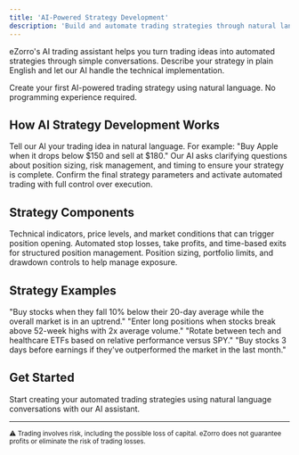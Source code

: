 ```yaml
---
title: 'AI-Powered Strategy Development'
description: 'Build and automate trading strategies through natural language conversations. Transform trading ideas into automated systems without programming.'
---
```


eZorro's AI trading assistant helps you turn trading ideas into automated strategies through simple conversations. Describe your strategy in plain English and let our AI handle the technical implementation.

<Card title="Start Building Strategies" icon="rocket" href="https://platform.ezorro.app">
  Create your first AI-powered trading strategy using natural language. No programming experience required.
</Card>

## How AI Strategy Development Works

<Steps>
  <Step title="Describe Your Strategy">
    Tell our AI your trading idea in natural language. For example: "Buy Apple when it drops below $150 and sell at $180."
  </Step>

  <Step title="AI Optimizes Parameters">
    Our AI asks clarifying questions about position sizing, risk management, and timing to ensure your strategy is complete.
  </Step>

  <Step title="Review and Deploy">
    Confirm the final strategy parameters and activate automated trading with full control over execution.
  </Step>
</Steps>

## Strategy Components

<CardGroup cols={3}>
  <Card title="Entry Signals" icon="arrow-right">
    Technical indicators, price levels, and market conditions that can trigger position opening.
  </Card>

  <Card title="Exit Rules" icon="arrow-left">
    Automated stop losses, take profits, and time-based exits for structured position management.
  </Card>

  <Card title="Risk Management" icon="shield">
    Position sizing, portfolio limits, and drawdown controls to help manage exposure.
  </Card>
</CardGroup>

## Strategy Examples

<CardGroup cols={2}>
  <Card title="Mean Reversion" icon="arrow-trend-down">
    "Buy stocks when they fall 10% below their 20-day average while the overall market is in an uptrend."
  </Card>

  <Card title="Momentum Breakout" icon="chart-line">
    "Enter long positions when stocks break above 52-week highs with 2x average volume."
  </Card>

  <Card title="Sector Rotation" icon="refresh">
    "Rotate between tech and healthcare ETFs based on relative performance versus SPY."
  </Card>

  <Card title="Earnings Play" icon="bullseye">
    "Buy stocks 3 days before earnings if they've outperformed the market in the last month."
  </Card>
</CardGroup>

## Get Started

<Card title="Launch Strategy Builder" icon="rocket" href="https://platform.ezorro.app">
  Start creating your automated trading strategies using natural language conversations with our AI assistant.
</Card>

---

<sub>⚠️ Trading involves risk, including the possible loss of capital. eZorro does not guarantee profits or eliminate the risk of trading losses.</sub>